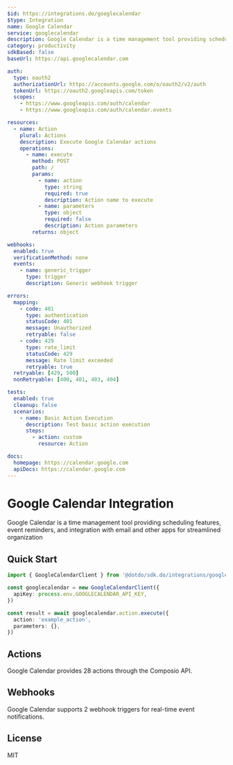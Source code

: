 ```yaml
---
$id: https://integrations.do/googlecalendar
$type: Integration
name: Google Calendar
service: googlecalendar
description: Google Calendar is a time management tool providing scheduling features, event reminders, and integration with email and other apps for streamlined organization
category: productivity
sdkBased: false
baseUrl: https://api.googlecalendar.com

auth:
  type: oauth2
  authorizationUrl: https://accounts.google.com/o/oauth2/v2/auth
  tokenUrl: https://oauth2.googleapis.com/token
  scopes:
    - https://www.googleapis.com/auth/calendar
    - https://www.googleapis.com/auth/calendar.events

resources:
  - name: Action
    plural: Actions
    description: Execute Google Calendar actions
    operations:
      - name: execute
        method: POST
        path: /
        params:
          - name: action
            type: string
            required: true
            description: Action name to execute
          - name: parameters
            type: object
            required: false
            description: Action parameters
        returns: object

webhooks:
  enabled: true
  verificationMethod: none
  events:
    - name: generic_trigger
      type: trigger
      description: Generic webhook trigger

errors:
  mapping:
    - code: 401
      type: authentication
      statusCode: 401
      message: Unauthorized
      retryable: false
    - code: 429
      type: rate_limit
      statusCode: 429
      message: Rate limit exceeded
      retryable: true
  retryable: [429, 500]
  nonRetryable: [400, 401, 403, 404]

tests:
  enabled: true
  cleanup: false
  scenarios:
    - name: Basic Action Execution
      description: Test basic action execution
      steps:
        - action: custom
          resource: Action

docs:
  homepage: https://calendar.google.com
  apiDocs: https://calendar.google.com
---
```


# Google Calendar Integration

Google Calendar is a time management tool providing scheduling features, event reminders, and integration with email and other apps for streamlined organization

## Quick Start

```typescript
import { GoogleCalendarClient } from '@dotdo/sdk.do/integrations/googlecalendar'

const googlecalendar = new GoogleCalendarClient({
  apiKey: process.env.GOOGLECALENDAR_API_KEY,
})

const result = await googlecalendar.action.execute({
  action: 'example_action',
  parameters: {},
})
```

## Actions

Google Calendar provides 28 actions through the Composio API.

## Webhooks

Google Calendar supports 2 webhook triggers for real-time event notifications.

## License

MIT
